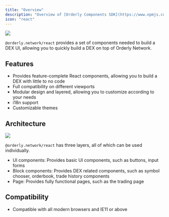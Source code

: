 ```yaml
---
title: "Overview"
description: "Overview of [Orderly Components SDK](https://www.npmjs.com/package/@orderly.network/react)"
icon: "react"
---
```


![](/images/sdk-cover.webp)

`@orderly.network/react` provides a set of components needed to build a DEX UI, allowing you to quickly build a DEX on top of Orderly Network.

## Features

- Provides feature-complete React components, allowing you to build a DEX with little to no code
- Full compatibility on different viewports
- Modular design and layered, allowing you to customize according to your needs
- i18n support
- Customizable themes

## Architecture

![](/images/orderly_architecture.webp)

`@orderly.network/react` has three layers, all of which can be used individually.

- UI components: Provides basic UI components, such as buttons, input forms
- Block components: Provides DEX related components, such as symbol chooser, orderbook, trade history components
- Page: Provides fully functional pages, such as the trading page

## Compatibility

- Compatible with all modern browsers and IE11 or above
